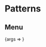 
<Meta title="Packages/Tooltips/[patterns]" component={Tooltip} />

# Patterns

## Menu

<Canvas>
  <Story
    name="Menu"
    parameters={{ controls: { include: ['placement'] } }}
    args={{ placement: 'bottom-start' }}
  >
    {args => <MenuStory {...args} />}
  </Story>
</Canvas>

